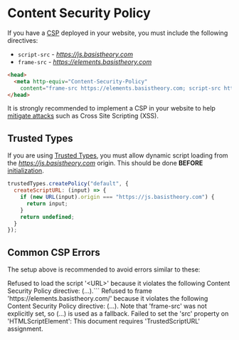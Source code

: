 
# Content Security Policy

If you have a [CSP](https://developer.mozilla.org/en-US/docs/Web/HTTP/CSP) deployed in your website, you must include the following directives:

- `script-src` - _https://js.basistheory.com_
- `frame-src` - _https://elements.basistheory.com_

```html showLineNumbers title="CSP"
<head>
  <meta http-equiv="Content-Security-Policy"
    content="frame-src https://elements.basistheory.com; script-src https://js.basistheory.com" />
</head>
```

<Alert type={Alerts.INFO}>
  It is strongly recommended to implement a CSP in your website to help <a href="https://cheatsheetseries.owasp.org/cheatsheets/Content_Security_Policy_Cheat_Sheet.html#context" target="_blank">mitigate attacks</a> such as Cross Site Scripting (XSS).
</Alert>

## Trusted Types

If you are using [Trusted Types](https://developer.mozilla.org/en-US/docs/Web/HTTP/Headers/Content-Security-Policy/require-trusted-types-for), you must allow dynamic script loading from the _https://js.basistheory.com_ origin. This should be done **BEFORE** [initialization](/docs/sdks/web/javascript#initialization).

```javascript showLineNumbers title="Trusted Types"
trustedTypes.createPolicy("default", {
  createScriptURL: (input) => {
    if (new URL(input).origin === "https://js.basistheory.com") {
      return input;
    }
    return undefined;
  }
});
```

## Common CSP Errors

The setup above is recommended to avoid errors similar to these:

<Alert type={Alerts.WARNING}>
  Refused to load the script '&lt;URL&gt;' because it violates the following Content Security Policy directive: (...).```
</Alert>

<Alert type={Alerts.WARNING}>
  Refused to frame 'https://elements.basistheory.com/' because it violates the following Content Security Policy directive: (...). Note that 'frame-src' was not explicitly set, so (...) is used as a fallback.
</Alert>

<Alert type={Alerts.WARNING}>
  Failed to set the 'src' property on 'HTMLScriptElement': This document requires 'TrustedScriptURL' assignment.
</Alert>

